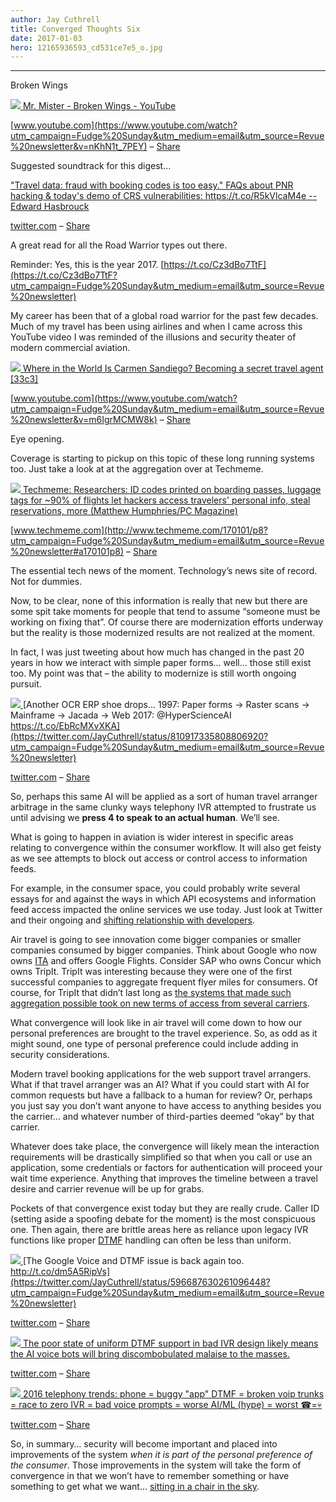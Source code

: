 ```yaml
---
author: Jay Cuthrell
title: Converged Thoughts Six
date: 2017-01-03
hero: 12165936593_cd531ce7e5_o.jpg
---
```


* * *  
  
Broken Wings  
  
[![](./index_files/maxresdefault.jpg) ](https://www.youtube.com/watch?utm_campaign=Fudge%20Sunday&utm_medium=email&utm_source=Revue%20newsletter&v=nKhN1t_7PEY)[Mr. Mister - Broken Wings - YouTube](https://www.youtube.com/watch?utm_campaign=Fudge%20Sunday&utm_medium=email&utm_source=Revue%20newsletter&v=nKhN1t_7PEY)

[www.youtube.com](https://www.youtube.com/watch?utm_campaign=Fudge%20Sunday&utm_medium=email&utm_source=Revue%20newsletter&v=nKhN1t_7PEY) – [Share](http://rev.vu/xE5ja?utm_campaign=Issue&utm_content=share&utm_medium=email&utm_source=Fudge+Sunday)

Suggested soundtrack for this digest…  
  
["Travel data: fraud with booking codes is too easy." FAQs about PNR hacking & today's demo of CRS vulnerabilities: https://t.co/R5kVlcaM4e -- Edward Hasbrouck](https://twitter.com/ehasbrouck/status/813703320590163968?utm_campaign=Fudge%20Sunday&utm_medium=email&utm_source=Revue%20newsletter)

[twitter.com](https://twitter.com/ehasbrouck/status/813703320590163968?utm_campaign=Fudge%20Sunday&utm_medium=email&utm_source=Revue%20newsletter) – [Share](http://rev.vu/KQx3d?utm_campaign=Issue&utm_content=share&utm_medium=email&utm_source=Fudge+Sunday)

A great read for all the Road Warrior types out there.

Reminder: Yes, this is the year 2017. [https://t.co/Cz3dBo7TtF](https://t.co/Cz3dBo7TtF?utm_campaign=Fudge%20Sunday&utm_medium=email&utm_source=Revue%20newsletter)  
  
My career has been that of a global road warrior for the past few decades.
Much of my travel has been using airlines and when I came across this YouTube
video I was reminded of the illusions and security theater of modern
commercial aviation.  
  
[![](./index_files/maxresdefault\(1\).jpg) ](https://www.youtube.com/watch?utm_campaign=Fudge%20Sunday&utm_medium=email&utm_source=Revue%20newsletter&v=m6IgrMCMW8k)[Where in the World Is Carmen Sandiego? Becoming a secret travel agent [33c3]](https://www.youtube.com/watch?utm_campaign=Fudge%20Sunday&utm_medium=email&utm_source=Revue%20newsletter&v=m6IgrMCMW8k)

[www.youtube.com](https://www.youtube.com/watch?utm_campaign=Fudge%20Sunday&utm_medium=email&utm_source=Revue%20newsletter&v=m6IgrMCMW8k) – [Share](http://rev.vu/BO0Z2?utm_campaign=Issue&utm_content=share&utm_medium=email&utm_source=Fudge+Sunday)

Eye opening.  
  
Coverage is starting to pickup on this topic of these long running systems
too. Just take a look at at the aggregation over at Techmeme.  
  
[![](./index_files/528322-passenger-aircraft-wing.jpeg) ](http://www.techmeme.com/170101/p8?utm_campaign=Fudge%20Sunday&utm_medium=email&utm_source=Revue%20newsletter#a170101p8)[Techmeme: Researchers: ID codes printed on boarding passes, luggage tags for ~90% of flights let hackers access travelers' personal info, steal reservations, more (Matthew Humphries/PC Magazine)](http://www.techmeme.com/170101/p8?utm_campaign=Fudge%20Sunday&utm_medium=email&utm_source=Revue%20newsletter#a170101p8)

[www.techmeme.com](http://www.techmeme.com/170101/p8?utm_campaign=Fudge%20Sunday&utm_medium=email&utm_source=Revue%20newsletter#a170101p8) – [Share](http://rev.vu/QQ9MY?utm_campaign=Issue&utm_content=share&utm_medium=email&utm_source=Fudge+Sunday)

The essential tech news of the moment. Technology’s news site of record. Not
for dummies.  
  
Now, to be clear, none of this information is really that new but there are
some spit take moments for people that tend to assume “someone must be working
on fixing that”. Of course there are modernization efforts underway but the
reality is those modernized results are not realized at the moment.

In fact, I was just tweeting about how much has changed in the past 20 years
in how we interact with simple paper forms… well… those still exist too.  My
point was that – the ability to modernize is still worth ongoing pursuit.  
  
[![](./index_files/Jpc0KbFA_400x400.jpg) ](https://twitter.com/JayCuthrell/status/810917335808806920?utm_campaign=Fudge%20Sunday&utm_medium=email&utm_source=Revue%20newsletter)[Another OCR ERP shoe drops... 1997: Paper forms -> Raster scans -> Mainframe -> Jacada -> Web 2017: @HyperScienceAI https://t.co/EbRcMXvXKA](https://twitter.com/JayCuthrell/status/810917335808806920?utm_campaign=Fudge%20Sunday&utm_medium=email&utm_source=Revue%20newsletter)

[twitter.com](https://twitter.com/JayCuthrell/status/810917335808806920?utm_campaign=Fudge%20Sunday&utm_medium=email&utm_source=Revue%20newsletter) – [Share](http://rev.vu/4Oxny?utm_campaign=Issue&utm_content=share&utm_medium=email&utm_source=Fudge+Sunday)  
  
So, perhaps this same AI will be applied as a sort of human travel arranger
arbitrage in the same clunky ways telephony IVR attempted to frustrate us
until advising we  **press 4 to speak to an actual human**. We’ll see.

What is going to happen in aviation is wider interest in specific areas
relating to convergence within the consumer workflow. It will also get feisty
as we see attempts to block out access or control access to information feeds.

For example, in the consumer space, you could probably write several essays for and against the ways in which API ecosystems and information feed access impacted the online services we use today. Just look at Twitter and their ongoing and [shifting relationship with developers](https://www.programmableweb.com/news/twitters-jack-dorsey-to-developers-were-sorry.-lets-start-over./2015/10/21?utm_campaign=Fudge%20Sunday&utm_medium=email&utm_source=Revue%20newsletter). 

Air travel is going to see innovation come bigger companies or smaller companies consumed by bigger companies. Think about Google who now owns [ITA](https://www.itasoftware.com/?utm_campaign=Fudge%20Sunday&utm_medium=email&utm_source=Revue%20newsletter) and offers Google Flights. Consider SAP who owns Concur which owns TripIt. TripIt was interesting because they were one of the first successful companies to aggregate frequent flyer miles for consumers. Of course, for TripIt that didn’t last long as [the systems that made such aggregation possible took on new terms of access from several carriers](https://skift.com/2014/01/31/tripit-defies-airlines-with-loyalty-tracking-for-four-awol-carriers/?utm_campaign=Fudge%20Sunday&utm_medium=email&utm_source=Revue%20newsletter).

What convergence will look like in air travel will come down to how our
personal preferences are brought to the travel experience. So, as odd as it
might sound, one type of personal preference could include adding in security
considerations.

Modern travel booking applications for the web support travel arrangers. What
if that travel arranger was an AI? What if you could start with AI for common
requests but have a fallback to a human for review? Or, perhaps you just say
you don’t want anyone to have access to anything besides you the carrier… and
whatever number of third-parties deemed “okay” by that carrier.

Whatever does take place, the convergence will likely mean the interaction
requirements will be drastically simplified so that when you call or use an
application, some credentials or factors for authentication will proceed your
wait time experience. Anything that improves the timeline between a travel
desire and carrier revenue will be up for grabs.

Pockets of that convergence exist today but they are really crude. Caller ID (setting aside a spoofing debate for the moment) is the most conspicuous one. Then again, there are brittle areas here as reliance upon legacy IVR functions like proper [DTMF](https://en.wikipedia.org/wiki/Dual-tone_multi-frequency_signaling?utm_campaign=Fudge%20Sunday&utm_medium=email&utm_source=Revue%20newsletter) handling can often be less than uniform.  
  
[![](./index_files/Jpc0KbFA_400x400\(1\).jpg) ](https://twitter.com/JayCuthrell/status/596687630261096448?utm_campaign=Fudge%20Sunday&utm_medium=email&utm_source=Revue%20newsletter)[The Google Voice and DTMF issue is back again too. http://t.co/dm5A5RipVs](https://twitter.com/JayCuthrell/status/596687630261096448?utm_campaign=Fudge%20Sunday&utm_medium=email&utm_source=Revue%20newsletter)

[twitter.com](https://twitter.com/JayCuthrell/status/596687630261096448?utm_campaign=Fudge%20Sunday&utm_medium=email&utm_source=Revue%20newsletter) – [Share](http://rev.vu/3RX29?utm_campaign=Issue&utm_content=share&utm_medium=email&utm_source=Fudge+Sunday)  
  
[![](./index_files/Jpc0KbFA_400x400\(2\).jpg) ](https://twitter.com/JayCuthrell/status/738897678801637376?utm_campaign=Fudge%20Sunday&utm_medium=email&utm_source=Revue%20newsletter)[The poor state of uniform DTMF support in bad IVR design likely means the AI voice bots will bring discombobulated malaise to the masses.](https://twitter.com/JayCuthrell/status/738897678801637376?utm_campaign=Fudge%20Sunday&utm_medium=email&utm_source=Revue%20newsletter)

[twitter.com](https://twitter.com/JayCuthrell/status/738897678801637376?utm_campaign=Fudge%20Sunday&utm_medium=email&utm_source=Revue%20newsletter) – [Share](http://rev.vu/YQZAB?utm_campaign=Issue&utm_content=share&utm_medium=email&utm_source=Fudge+Sunday)  
  
[![](./index_files/Jpc0KbFA_400x400\(3\).jpg) ](https://twitter.com/JayCuthrell/status/808878295462907904?utm_campaign=Fudge%20Sunday&utm_medium=email&utm_source=Revue%20newsletter)[2016 telephony trends: phone = buggy "app" DTMF = broken voip trunks = race to zero IVR = bad voice prompts = worse AI/ML (hype) = worst ☎=💀](https://twitter.com/JayCuthrell/status/808878295462907904?utm_campaign=Fudge%20Sunday&utm_medium=email&utm_source=Revue%20newsletter)

[twitter.com](https://twitter.com/JayCuthrell/status/808878295462907904?utm_campaign=Fudge%20Sunday&utm_medium=email&utm_source=Revue%20newsletter) – [Share](http://rev.vu/6OY12?utm_campaign=Issue&utm_content=share&utm_medium=email&utm_source=Fudge+Sunday)  
  
So, in summary… security will become important and placed into improvements of the system _when it is part of the personal preference of the consumer_. Those improvements in the system will take the form of convergence in that we won’t have to remember something or have something to get what we want… [sitting in a chair in the sky](https://youtu.be/akiVi1sR2rM?t=5m20s&utm_campaign=Fudge%20Sunday&utm_medium=email&utm_source=Revue%20newsletter).  
